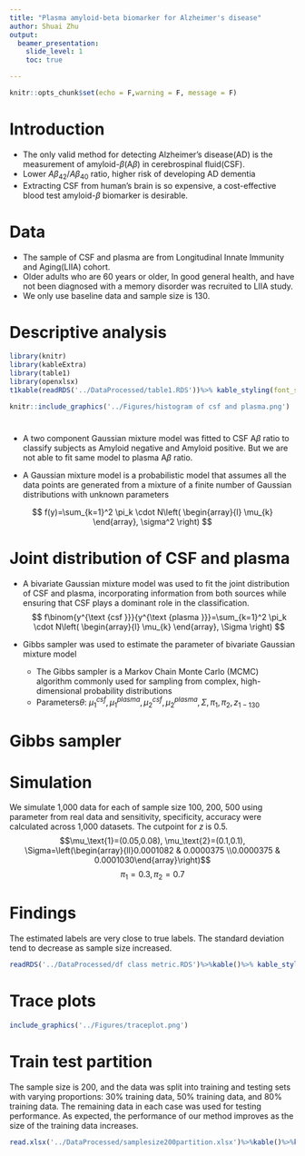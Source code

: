 ```yaml
---
title: "Plasma amyloid-beta biomarker for Alzheimer's disease"
author: Shuai Zhu 
output: 
  beamer_presentation:
    slide_level: 1
    toc: true

---
```

```r
knitr::opts_chunk$set(echo = F,warning = F, message = F)
```

# Introduction
- The only valid method for detecting Alzheimer’s disease(AD) is the measurement of amyloid-$\beta$(A$\beta$) in cerebrospinal fluid(CSF). 
- Lower $A\beta_{42}/A\beta_{40}$ ratio, higher risk of developing AD dementia
- Extracting CSF from human’s brain is so expensive, a cost-effective blood test amyloid-$\beta$ biomarker is desirable. 

# Data

- The sample of CSF and plasma are from Longitudinal Innate Immunity and Aging(LIIA) cohort. 
- Older adults who are 60 years or older, In good general health, and have not been diagnosed with a memory disorder was recruited to LIIA study. 
- We only use baseline data and sample size is 130.

# Descriptive analysis

```r
library(knitr)
library(kableExtra)
library(table1)
library(openxlsx)
t1kable(readRDS('../DataProcessed/table1.RDS'))%>% kable_styling(font_size = 6)
```

```r
knitr::include_graphics('../Figures/histogram of csf and plasma.png')
```


# 

- A two component Gaussian mixture model was fitted to CSF A$\beta$ ratio to classify subjects as Amyloid negative and Amyloid positive. But we are not able to fit same model to plasma A$\beta$ ratio. 

- A Gaussian mixture model is a probabilistic model that assumes all the data points are generated from a mixture of a finite number of Gaussian distributions with unknown parameters

$$
f(y)=\sum_{k=1}^2 \pi_k \cdot N\left(
\begin{array}{l}
\mu_{k}
\end{array},
\sigma^2
\right) 
$$

# Joint distribution of CSF and plasma

- A bivariate Gaussian mixture model was used to fit the joint distribution of CSF and plasma, incorporating information from both sources while ensuring that CSF plays a dominant role in the classification.
$$
f\binom{y^{\text {csf }}}{y^{\text {plasma }}}=\sum_{k=1}^2 \pi_k \cdot N\left(
\begin{array}{l}
\mu_{k}
\end{array},
\Sigma
\right) 
$$

- Gibbs sampler was used to estimate the parameter of bivariate Gaussian mixture model
  - The Gibbs sampler is a Markov Chain Monte Carlo (MCMC) algorithm commonly used for sampling from complex, high-dimensional probability distributions
  - Parameters$\theta$: $\mu_1^{csf}, \mu_1^{plasma},\mu_2^{csf}, \mu_2^{plasma}, \Sigma, \pi_1,\pi_2, z_{1-130}$

# Gibbs sampler



# Simulation 
We simulate 1,000 data for each of sample size 100, 200, 500 using parameter from real data and sensitivity, specificity, accuracy were calculated
across 1,000 datasets. The cutpoint for $z$ is 0.5. 
$$\mu_\text{1}=(0.05,0.08), \mu_\text{2}=(0.1,0.1), \Sigma=\left(\begin{array}{ll}0.0001082 & 0.0000375 \\0.0000375 & 0.0001030\end{array}\right)$$ $$\pi_1 = 0.3, \pi_2 = 0.7$$

# Findings

The estimated labels are very close to true labels. The standard deviation tend to decrease as sample size increased.

```r
readRDS('../DataProcessed/df class metric.RDS')%>%kable()%>% kable_styling(font_size = 7)
```

# Trace plots

```r
include_graphics('../Figures/traceplot.png')
```

# Train test partition
The sample size is 200, and the data was split into training and testing sets with varying proportions: 30% training data, 50% training data, and 80% training data. The remaining data in each case was used for testing performance. As expected, the performance of our method improves as the size of the training data increases.

```r
read.xlsx('../DataProcessed/samplesize200partition.xlsx')%>%kable()%>%kable_styling(font_size = 7)
```



